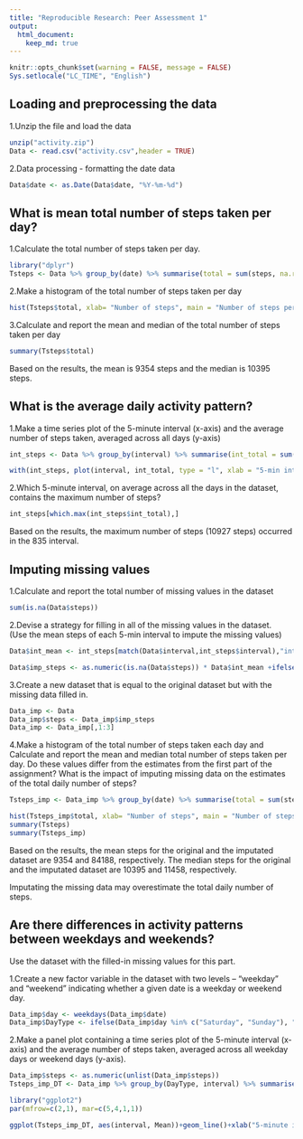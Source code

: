 ```yaml
---
title: "Reproducible Research: Peer Assessment 1"
output: 
  html_document:
    keep_md: true
---
```

```r
knitr::opts_chunk$set(warning = FALSE, message = FALSE)
Sys.setlocale("LC_TIME", "English")

```

## Loading and preprocessing the data
1.Unzip the file and load the data

```r
unzip("activity.zip")
Data <- read.csv("activity.csv",header = TRUE)
```

2.Data processing - formatting the date data

```r
Data$date <- as.Date(Data$date, "%Y-%m-%d")
```



## What is mean total number of steps taken per day?  

1.Calculate the total number of steps taken per day.

```r
library("dplyr")
Tsteps <- Data %>% group_by(date) %>% summarise(total = sum(steps, na.rm=TRUE))
```

2.Make a histogram of the total number of steps taken per day

```r
hist(Tsteps$total, xlab= "Number of steps", main = "Number of steps per day")
```

3.Calculate and report the mean and median of the total number of steps taken per day

```r
summary(Tsteps$total)
```

Based on the results, the mean is 9354 steps and the median is 10395 steps.



## What is the average daily activity pattern?

1.Make a time series plot of the 5-minute interval (x-axis) and the average number of steps taken, averaged across all days (y-axis)

```r
int_steps <- Data %>% group_by(interval) %>% summarise(int_total = sum(steps, na.rm = TRUE))

with(int_steps, plot(interval, int_total, type = "l", xlab = "5-min interval", ylab = "Average number of steps daily"))  
```

2.Which 5-minute interval, on average across all the days in the dataset, contains the maximum number of steps?

```r
int_steps[which.max(int_steps$int_total),]
```

Based on the results, the maximum number of steps (10927 steps) occurred in the 835 interval.

## Imputing missing values

1.Calculate and report the total number of missing values in the dataset

```r
sum(is.na(Data$steps))
```

2.Devise a strategy for filling in all of the missing values in the dataset.\
(Use the mean steps of each 5-min interval to impute the missing values)

```r
Data$int_mean <- int_steps[match(Data$interval,int_steps$interval),"int_total"]

Data$imp_steps <- as.numeric(is.na(Data$steps)) * Data$int_mean +ifelse(is.na(Data$steps),0,Data$steps)

```

3.Create a new dataset that is equal to the original dataset but with the missing data filled in.

```r
Data_imp <- Data
Data_imp$steps <- Data_imp$imp_steps
Data_imp <- Data_imp[,1:3]
```

4.Make a histogram of the total number of steps taken each day and Calculate and report the mean and median total number of steps taken per day. Do these values differ from the estimates from the first part of the assignment? What is the impact of imputing missing data on the estimates of the total daily number of steps?

```r
Tsteps_imp <- Data_imp %>% group_by(date) %>% summarise(total = sum(steps))

hist(Tsteps_imp$total, xlab= "Number of steps", main = "Number of steps per day")
summary(Tsteps)
summary(Tsteps_imp)
```

Based on the results, the mean steps for the original and the imputated dataset are 9354 and 84188, respectively. The median steps for the original and the imputated dataset are 10395 and 11458, respectively.

Imputating the missing data may overestimate the total daily number of steps.

## Are there differences in activity patterns between weekdays and weekends?  

Use the dataset with the filled-in missing values for this part.

1.Create a new factor variable in the dataset with two levels – “weekday” and “weekend” indicating whether a given date is a weekday or weekend day.

```r
Data_imp$day <- weekdays(Data_imp$date)
Data_imp$DayType <- ifelse(Data_imp$day %in% c("Saturday", "Sunday"), "Weekend", "weekday")
```

2.Make a panel plot containing a time series plot of the 5-minute interval (x-axis) and the average number of steps taken, averaged across all weekday days or weekend days (y-axis).

```r
Data_imp$steps <- as.numeric(unlist(Data_imp$steps))
Tsteps_imp_DT <- Data_imp %>% group_by(DayType, interval) %>% summarise(Mean = mean(steps))
```

```r
library("ggplot2")
par(mfrow=c(2,1), mar=c(5,4,1,1))

ggplot(Tsteps_imp_DT, aes(interval, Mean))+geom_line()+xlab("5-minute interval")+ylab("average number of steps")+ggtitle("Average Daily Steps")+facet_grid(DayType~.)

```
